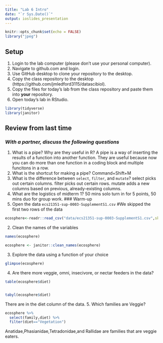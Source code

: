 ```yaml
---
title: "Lab 6 Intro"
date: "`r Sys.Date()`"
output: ioslides_presentation
---
```


```r
knitr::opts_chunk$set(echo = FALSE)
library("jpeg")
```

## Setup
1. Login to the lab computer (please don't use your personal computer).  
2. Navigate to github.com and login.   
2. Use GitHub desktop to clone your repository to the desktop.   
5. Copy the class repository to the desktop (https://github.com/jmledford3115/datascibiol).  
6. Copy the files for today's lab from the class repository and paste them into **your** repository.  
7. Open today's lab in RStudio.  

```r
library(tidyverse)
library(janitor)
```


## Review from last time
### *With a partner, discuss the following questions*
1. What is a pipe? Why are they useful in R?
A pipe is a way of inserting the results of a function into another function. They are useful because now you can do more than one function in a coding block and multiple funcitons in a row.
2. What is the shortcut for making a pipe?
Command+Shift+M
3. What is the difference between `select`, `filter`, and `mutate`?
select picks out certain columns. filter picks out certain rows. mutate adds a new columns based on previous, already-existing columns.
4. What are the logistics of midterm 1?
50 mins solo turn in for 5 points, 50 mins duo for group work.
### Warm-up
1. Open the data `ecs21351-sup-0003-SupplementS1.csv`
#We skipped the first two rows of the data
```r
ecosphere<-readr::read_csv("data/ecs21351-sup-0003-SupplementS1.csv",skip=2)
```
2. Clean the names of the variables
```r
names(ecosphere)
```
```r
ecosphere <- janitor::clean_names(ecosphere)
```

3. Explore the data using a function of your choice
```r
glimpse(ecosphere)
```

4. Are there more veggie, omni, insecivore, or nectar feeders in the data?
```r
table(ecosphere$diet)


tabyl(ecosphere$diet)
```
There are in the diet column of the data.
5. Which families are Veggie?
```r
ecosphere %>% 
  select(family,diet) %>% 
  filter(diet=="Vegetation")
```
Anatidae,Phasianidae,Tetradonidae,and Rallidae are families that are veggie eaters.
